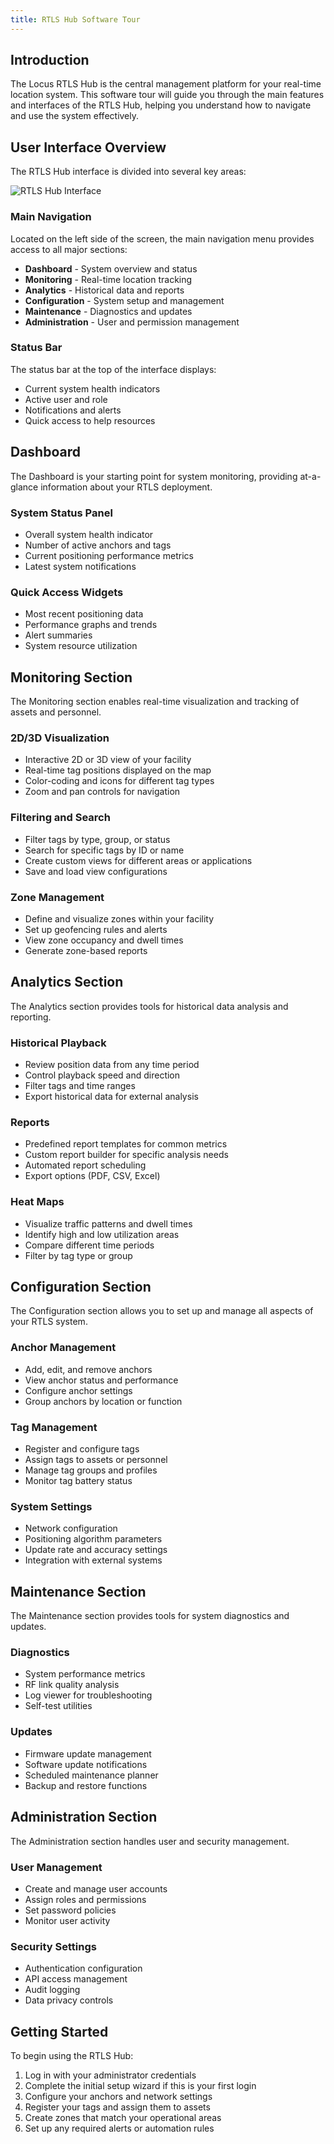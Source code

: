 ```yaml
---
title: RTLS Hub Software Tour
---
```


## Introduction

The Locus RTLS Hub is the central management platform for your real-time location system. This software tour will guide you through the main features and interfaces of the RTLS Hub, helping you understand how to navigate and use the system effectively.

## User Interface Overview

The RTLS Hub interface is divided into several key areas:

![RTLS Hub Interface](https://via.placeholder.com/800x450?text=RTLS+Hub+Interface)

### Main Navigation

Located on the left side of the screen, the main navigation menu provides access to all major sections:

* **Dashboard** - System overview and status
* **Monitoring** - Real-time location tracking
* **Analytics** - Historical data and reports
* **Configuration** - System setup and management
* **Maintenance** - Diagnostics and updates
* **Administration** - User and permission management

### Status Bar

The status bar at the top of the interface displays:

* Current system health indicators
* Active user and role
* Notifications and alerts
* Quick access to help resources

## Dashboard

The Dashboard is your starting point for system monitoring, providing at-a-glance information about your RTLS deployment.

### System Status Panel

* Overall system health indicator
* Number of active anchors and tags
* Current positioning performance metrics
* Latest system notifications

### Quick Access Widgets

* Most recent positioning data
* Performance graphs and trends
* Alert summaries
* System resource utilization

## Monitoring Section

The Monitoring section enables real-time visualization and tracking of assets and personnel.

### 2D/3D Visualization

* Interactive 2D or 3D view of your facility
* Real-time tag positions displayed on the map
* Color-coding and icons for different tag types
* Zoom and pan controls for navigation

### Filtering and Search

* Filter tags by type, group, or status
* Search for specific tags by ID or name
* Create custom views for different areas or applications
* Save and load view configurations

### Zone Management

* Define and visualize zones within your facility
* Set up geofencing rules and alerts
* View zone occupancy and dwell times
* Generate zone-based reports

## Analytics Section

The Analytics section provides tools for historical data analysis and reporting.

### Historical Playback

* Review position data from any time period
* Control playback speed and direction
* Filter tags and time ranges
* Export historical data for external analysis

### Reports

* Predefined report templates for common metrics
* Custom report builder for specific analysis needs
* Automated report scheduling
* Export options (PDF, CSV, Excel)

### Heat Maps

* Visualize traffic patterns and dwell times
* Identify high and low utilization areas
* Compare different time periods
* Filter by tag type or group

## Configuration Section

The Configuration section allows you to set up and manage all aspects of your RTLS system.

### Anchor Management

* Add, edit, and remove anchors
* View anchor status and performance
* Configure anchor settings
* Group anchors by location or function

### Tag Management

* Register and configure tags
* Assign tags to assets or personnel
* Manage tag groups and profiles
* Monitor tag battery status

### System Settings

* Network configuration
* Positioning algorithm parameters
* Update rate and accuracy settings
* Integration with external systems

## Maintenance Section

The Maintenance section provides tools for system diagnostics and updates.

### Diagnostics

* System performance metrics
* RF link quality analysis
* Log viewer for troubleshooting
* Self-test utilities

### Updates

* Firmware update management
* Software update notifications
* Scheduled maintenance planner
* Backup and restore functions

## Administration Section

The Administration section handles user and security management.

### User Management

* Create and manage user accounts
* Assign roles and permissions
* Set password policies
* Monitor user activity

### Security Settings

* Authentication configuration
* API access management
* Audit logging
* Data privacy controls

## Getting Started

To begin using the RTLS Hub:

1. Log in with your administrator credentials
2. Complete the initial setup wizard if this is your first login
3. Configure your anchors and network settings
4. Register your tags and assign them to assets
5. Create zones that match your operational areas
6. Set up any required alerts or automation rules
